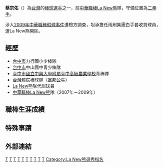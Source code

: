 {{BLP unsourced|time=2020-10-28T10:37:18+00:00}}
{{Infobox CPBL player|
bgcolor1=#008080|
bgcolor2=#008080|
textcolor1=#FFFFFF|
textcolor2=#FFFFFF|
name=蔡宗佑|
image=|
width=250|
position=二壘手|
team=|
number=|
bats=右|
throws=右|
birthdate={{birth_date_and_age|1982|6|2|mf=y}}|
birthplace=[[台灣|台灣]][[台中市|台中市]]|
debutdate=4月28日|
debutyear=2007年|
debutteam=La New熊|
statyear=2009年9月6日|
stat1label=[[打擊率|打擊率]]|
stat1value=0.247|
stat2label=[[全壘打|全壘打]]|
stat2value=0|
stat3label=[[打點|打點]]|
stat3value=21|
teams=<nowiki></nowiki>
*[[La_New熊|La New熊]]（2007年－2009年）
}}

'''蔡宗佑'''（{{bd|1982年|6月2日}}）為[[台灣|台灣]]的[[棒球|棒球]][[選手|選手]]之一，前[[中華職棒|中華職棒]][[La_New熊|La New熊]]隊，守備位置為[[二壘手|二壘手]]。

涉入[[2009年中華職棒假球事件|2009年中華職棒假球事件]]遭檢方調查，坦承擔任雨刷集團白手套收買球員，遭La New熊開除。

==經歷==
*[[台中市|台中市]]力行國小少棒隊 
*[[台中市|台中市]]中山國中青少棒隊 
*[[臺中市|臺中市]][[國立中興大學附屬臺中高級農業學校|國立中興大學附屬臺中高級農業學校]]青棒隊 
*[[台灣體院|台灣體院]]棒球隊（[[富邦公牛|富邦公牛]]） 
*[[La_New熊|La New熊]]隊代訓球員 
*[[中華職棒|中華職棒]][[La_New熊|La New熊]]隊（2007年－2009年）

==職棒生涯成績==
==特殊事蹟==
==外部連結==
{{台灣棒球維基館}}
{{中華職棒球員資料|id=R058|name=蔡宗佑}}


[[Category:1982年出生|T]]
[[Category:在世人物|T]]
[[Category:台灣棒球運動員|T]]
[[Category:La_New熊隊球員|T]]
[[Category:臺中市力行國小校友|T]]
[[Category:國立臺中高級農業職業學校校友|T]]
[[Category:國立臺灣體育學院校友|T]]
[[Category:中華職棒終身禁賽名單|T]]
[[Category:台中市人|T]]
[[Category:蔡姓|T]]
[[Category:La_New熊選秀指名|Category:La New熊選秀指名]]